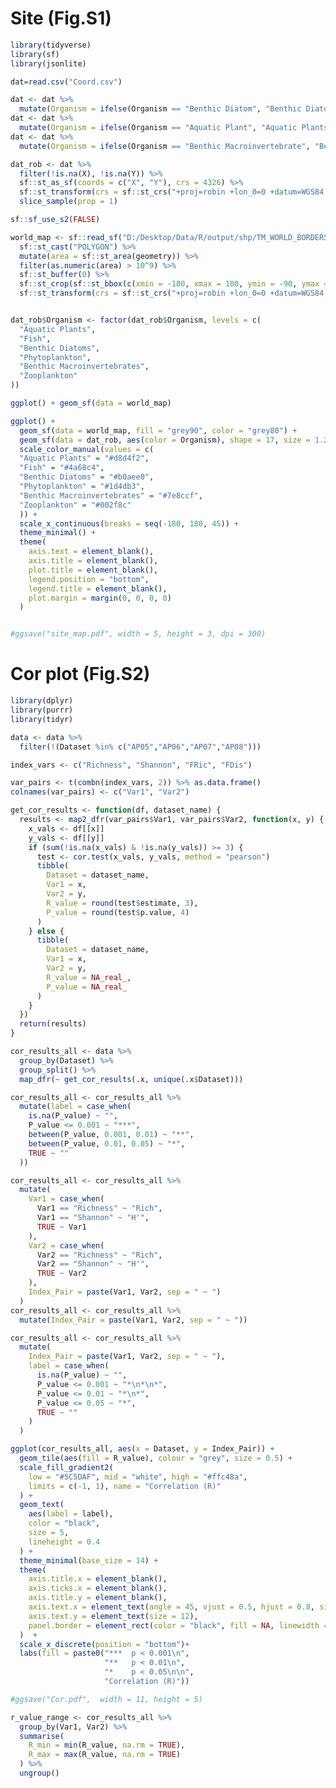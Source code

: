 
# Site (Fig.S1)
```{r}
library(tidyverse)
library(sf)
library(jsonlite)

dat=read.csv("Coord.csv")

dat <- dat %>%
  mutate(Organism = ifelse(Organism == "Benthic Diatom", "Benthic Diatoms", Organism))
dat <- dat %>%
  mutate(Organism = ifelse(Organism == "Aquatic Plant", "Aquatic Plants", Organism))
dat <- dat %>%
  mutate(Organism = ifelse(Organism == "Benthic Macroinvertebrate", "Benthic Macroinvertebrates", Organism))

dat_rob <- dat %>%
  filter(!is.na(X), !is.na(Y)) %>%
  sf::st_as_sf(coords = c("X", "Y"), crs = 4326) %>%  
  sf::st_transform(crs = sf::st_crs("+proj=robin +lon_0=0 +datum=WGS84 +units=m +no_defs")) %>%
  slice_sample(prop = 1)

sf::sf_use_s2(FALSE)

world_map <- sf::read_sf("D:/Desktop/Data/R/output/shp/TM_WORLD_BORDERS_SIMPL-0.3.shp") %>%
  sf::st_cast("POLYGON") %>%
  mutate(area = sf::st_area(geometry)) %>%
  filter(as.numeric(area) > 10^9) %>%
  sf::st_buffer(0) %>%
  sf::st_crop(sf::st_bbox(c(xmin = -180, xmax = 180, ymin = -90, ymax = 90))) %>%
  sf::st_transform(crs = sf::st_crs("+proj=robin +lon_0=0 +datum=WGS84 +units=m +no_defs"))


dat_rob$Organism <- factor(dat_rob$Organism, levels = c(
  "Aquatic Plants",
  "Fish",
  "Benthic Diatoms",
  "Phytoplankton",
  "Benthic Macroinvertebrates",
  "Zooplankton"
))

ggplot() + geom_sf(data = world_map)

ggplot() +
  geom_sf(data = world_map, fill = "grey90", color = "grey80") +
  geom_sf(data = dat_rob, aes(color = Organism), shape = 17, size = 1.2, alpha = 0.4) +
  scale_color_manual(values = c(
  "Aquatic Plants" = "#d8d4f2",
  "Fish" = "#4a68c4",
  "Benthic Diatoms" = "#b0aee0",
  "Phytoplankton" = "#1d4db3",
  "Benthic Macroinvertebrates" = "#7e8ccf",
  "Zooplankton" = "#002f8c"
  )) +
  scale_x_continuous(breaks = seq(-180, 180, 45)) +
  theme_minimal() +
  theme(
    axis.text = element_blank(),
    axis.title = element_blank(),
    plot.title = element_blank(),
    legend.position = "bottom",
    legend.title = element_blank(),
    plot.margin = margin(0, 0, 0, 0)
  )


#ggsave("site_map.pdf", width = 5, height = 3, dpi = 300)

```

# Cor plot (Fig.S2)
```{r}
library(dplyr)
library(purrr)
library(tidyr)

data <- data %>%
  filter(!(Dataset %in% c("AP05","AP06","AP07","AP08")))

index_vars <- c("Richness", "Shannon", "FRic", "FDis")

var_pairs <- t(combn(index_vars, 2)) %>% as.data.frame()
colnames(var_pairs) <- c("Var1", "Var2")

get_cor_results <- function(df, dataset_name) {
  results <- map2_dfr(var_pairs$Var1, var_pairs$Var2, function(x, y) {
    x_vals <- df[[x]]
    y_vals <- df[[y]]
    if (sum(!is.na(x_vals) & !is.na(y_vals)) >= 3) {  
      test <- cor.test(x_vals, y_vals, method = "pearson")
      tibble(
        Dataset = dataset_name,
        Var1 = x,
        Var2 = y,
        R_value = round(test$estimate, 3),
        P_value = round(test$p.value, 4)
      )
    } else {
      tibble(
        Dataset = dataset_name,
        Var1 = x,
        Var2 = y,
        R_value = NA_real_,
        P_value = NA_real_
      )
    }
  })
  return(results)
}

cor_results_all <- data %>%
  group_by(Dataset) %>%
  group_split() %>%
  map_dfr(~ get_cor_results(.x, unique(.x$Dataset)))

cor_results_all <- cor_results_all %>%
  mutate(label = case_when(
    is.na(P_value) ~ "",
    P_value <= 0.001 ~ "***",
    between(P_value, 0.001, 0.01) ~ "**",
    between(P_value, 0.01, 0.05) ~ "*",
    TRUE ~ ""
  ))

cor_results_all <- cor_results_all %>%
  mutate(
    Var1 = case_when(
      Var1 == "Richness" ~ "Rich",
      Var1 == "Shannon" ~ "H'",
      TRUE ~ Var1
    ),
    Var2 = case_when(
      Var2 == "Richness" ~ "Rich",
      Var2 == "Shannon" ~ "H'",
      TRUE ~ Var2
    ),
    Index_Pair = paste(Var1, Var2, sep = " ~ ")
  )
cor_results_all <- cor_results_all %>%
  mutate(Index_Pair = paste(Var1, Var2, sep = " ~ "))

cor_results_all <- cor_results_all %>%
  mutate(
    Index_Pair = paste(Var1, Var2, sep = " ~ "),
    label = case_when(
      is.na(P_value) ~ "",
      P_value <= 0.001 ~ "*\n*\n*",   
      P_value <= 0.01 ~ "*\n*",      
      P_value <= 0.05 ~ "*",        
      TRUE ~ ""
    )
  )

ggplot(cor_results_all, aes(x = Dataset, y = Index_Pair)) + 
  geom_tile(aes(fill = R_value), colour = "grey", size = 0.5) +
  scale_fill_gradient2(
    low = "#5C5DAF", mid = "white", high = "#ffc48a",
    limits = c(-1, 1), name = "Correlation (R)"
  ) +
  geom_text(
    aes(label = label),
    color = "black",
    size = 5,
    lineheight = 0.4    
  ) + 
  theme_minimal(base_size = 14) +
  theme(
    axis.title.x = element_blank(),
    axis.ticks.x = element_blank(),
    axis.title.y = element_blank(),
    axis.text.x = element_text(angle = 45, vjust = 0.5, hjust = 0.8, size = 7),
    axis.text.y = element_text(size = 12),
    panel.border = element_rect(color = "black", fill = NA, linewidth = 0.5)
  )  +
  scale_x_discrete(position = "bottom")+
  labs(fill = paste0("***  p < 0.001\n",
                     "**   p < 0.01\n",
                     "*    p < 0.05\n\n",
                     "Correlation (R)"))

#ggsave("Cor.pdf",  width = 11, height = 5)

r_value_range <- cor_results_all %>%
  group_by(Var1, Var2) %>%
  summarise(
    R_min = min(R_value, na.rm = TRUE),
    R_max = max(R_value, na.rm = TRUE)
  ) %>%
  ungroup()
```

